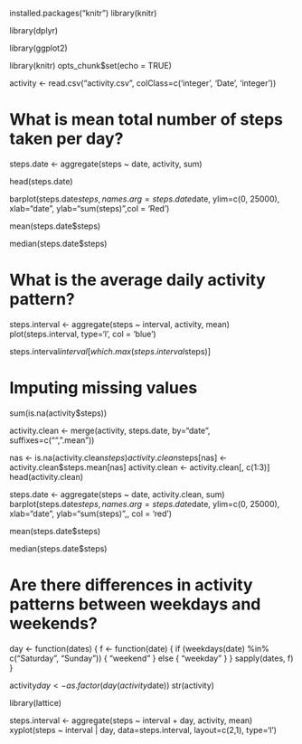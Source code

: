 installed.packages("knitr")
library(knitr)

library(dplyr)

library(ggplot2)

library(knitr)
opts_chunk$set(echo = TRUE)

activity <- read.csv("activity.csv", colClass=c('integer', 'Date', 'integer'))

# What is mean total number of steps taken per day?

steps.date <- aggregate(steps ~ date, activity, sum)

head(steps.date)

barplot(steps.date$steps, names.arg=steps.date$date, ylim=c(0, 25000), xlab="date", ylab="sum(steps)",col = 'Red')

mean(steps.date$steps)

median(steps.date$steps)

# What is the average daily activity pattern?

steps.interval <- aggregate(steps ~ interval, activity, mean)
plot(steps.interval, type='l', col = 'blue')

steps.interval$interval[which.max(steps.interval$steps)]

# Imputing missing values

sum(is.na(activity$steps))

activity.clean <- merge(activity, steps.date, by="date", suffixes=c("", ".mean"))

nas <- is.na(activity.clean$steps)
activity.clean$steps[nas] <- activity.clean$steps.mean[nas]
activity.clean <- activity.clean[, c(1:3)]
head(activity.clean)

steps.date <- aggregate(steps ~ date, activity.clean, sum)
barplot(steps.date$steps, names.arg=steps.date$date, ylim=c(0, 25000), 
        xlab="date", ylab="sum(steps)",, col = 'red')

mean(steps.date$steps)

median(steps.date$steps)

# Are there differences in activity patterns between weekdays and weekends?


day <- function(dates) {
  f <- function(date) {
    if (weekdays(date) %in% c("Saturday", "Sunday")) {
      "weekend"
    }
    else {
      "weekday"
    }
  }
  sapply(dates, f)
}

activity$day <- as.factor(day(activity$date))
str(activity)

library(lattice)

steps.interval <- aggregate(steps ~ interval + day, activity, mean)
xyplot(steps ~ interval | day, data=steps.interval, layout=c(2,1), type='l')
